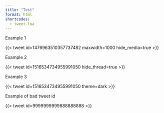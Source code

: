 ```yaml
---
title: "Test"
format: html
shortcodes:
  - tweet.lua
---
```


Example 1

{{< tweet id=1476963510357737482 maxwidth=1000 hide_media=true >}} 

Example 2

{{< tweet id=1516534734955991050 hide_thread=true >}} 

Example 3

{{< tweet id=1516534734955991050 theme=dark >}} 

Example of bad tweet id

{{< tweet id=9999999999888888888 >}} 

